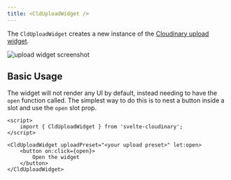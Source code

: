 ```yaml
---
title: <CldUploadWidget />
---
```



The `CldUploadWidget` creates a new instance of the [Cloudinary upload widget](https://cloudinary.com/documentation/upload_widget).

![upload widget screenshot]($assets/upload-widget-preview.png)

## Basic Usage

The widget will not render any UI by default, instead needing to have the `open` function called. The simplest way to do this is to nest a button inside a slot and use the `open` slot prop.

<UploadWidgetBasicExample client:load />

```svelte
<script>
    import { CldUploadWidget } from 'svelte-cloudinary';
</script>

<CldUploadWidget uploadPreset="<your upload preset>" let:open>
    <button on:click={open}>
        Open the widget
    </button>
</CldUploadWidget>
```
